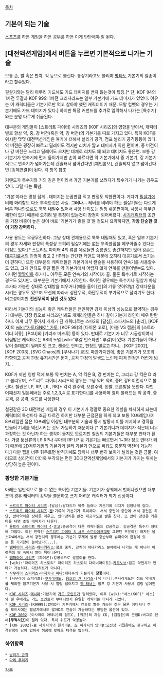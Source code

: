 [[목차]]

== 기본이 되는 기술 ==
스포츠를 하든 게임을 하든 공부를 하든 이게 탄탄해야 잘 된다.

== [대전액션게임]에서 버튼을 누르면 기본적으로 나가는 기술 ==
보통 손, 발 혹은 펀치, 킥 등으로 불린다. 통상기라고도 불리며 [[평타]]도 기본기의 일종이라고 할수있다.

필살기와는 달리 아무리 가드해도 가드 데미지를 받지 않는것이 특징.[* 단, KOF 94의 1차전 루갈과 KOF 99의 1차전 크리자리드는 일부 기본기에 가드 데미지가 있었다. 이유는 이 캐릭터들은 기본기로만 먹고 살아야 했던 캐릭터이기 때문. 모탈 컴뱃의 경우는 기본기에도 가드 데미지가 있다.] 하지만 특정 커맨드를 추가로 입력해서 나가는 [특수기]와는 분명 다르게 취급된다.

대부분의 게임들이 [스트리트 파이터] 시리즈와 [KOF 시리즈]의 영향을 받아서, 캐릭터별로 항상 약, 중, 강 버전(혹은 약, 강 버전)의 기본기를 따로 가지고 있다. 특히 KOF를 위시한 몇몇 대전액션게임은 여기에 더해서 날리기 공격, 점프 날리기 공격등등이 있다. 약 버전은 굉장히 빠르고 딜레이도 적지만 리치가 짧고 데미지가 약한 편이며, 중 버전이나 강 버전은 느리고 딜레이도 크지만 데체로 리치도 꽤 되고 데미지도 좋은편. 보통 강 기본기가 연속기에 먼저 들어가지만 손이 빠르다면 약 기본기에서 중 기본기, 강 기본기 식으로 연속기가 넘어가는데 캔슬돼서 넘어간다면 [체인콤보], 캔슬되지 않고 넘어간다면 [강제연결]이 된다. 각 항목 참조

커맨드가 특수기와 거의 같은 편이라서 가끔 기본기를 쓰려다가 특수기가 나가는 경우도 있다. 그럴 때는 묵념.

'기본'이라는 명칭 답게.. 데미지는 눈꼽만큼 적고 판정도 약한편이다. 게다가 [[필살기]]에 비해 화려함도 다소 부족한것은 사실. '''그러나...''' 레버를 비벼야 하는 필살기와는 다르게 버튼 하나만으로도 툭툭 내밀수 있어서 사용 난이도는 엄청 쉬운편이며, 사용시 아무런 제한이 없기 때문에 오히려 별 특징이 없는것이 장점이 되어버렸다. [[사기캐릭터]]의 조건 중 가장 비중이 높은 것이 바로 '기본기가 좋을 것'일 정도니 요약하자면, '''가장 단순한 것이 가장 강력하다.'''

사용 용도는 무궁무진하다. 그냥 상대 견제용으로 툭툭 내밀때도 있고, 혹은 일부 기본기의 경우 자세와 판정의 특성상 오히려 필살기에는 없는 부족한점을 메꾸어줄수 있다는 이점도 있다.[* 스트리트 파이터 4의 류를 예로들면 승룡권도 좋긴하지만 앉아 강손도 [[대공기]]로서의 판정이 좋고 2 HP라는 간단한 커맨드 덕분에 오히려 대공기로서 쓰기는 더 편하다.] 또한 대부분의 캐릭터들은 기본기에서 캔슬을 사용하여 연속기를 사용할수도 있고, 그게 안되도 후딜 짧은 약 기본기에서 어렵지 않게 연계를 만들어낼수도 있다. 아니면 [[짤짤이]]를 하거나.. 아무튼 모든 연속기의 시작이자 끝. 물론 특수기로 시작하는 경우도 있지만.. 대부분은 기본기에서 시작한다. 특이한 경우에는 특수기나 필살기 마냥 추가타 가능한 상태로 상대방을 띄우거나(예를 들어 [겐]의 기류 앉아약발) 강제다운을 시키는 경우도 있으며 모션에 따라서 상단무적, 하단무적이 부가적으로 달리기도 한다. 버그성이지만 '''전신무적이 달린 것도 있다'''

따라서 기본기의 성능이 좋은 캐릭터들은 왠만하면 강캐 이상의 성능으로 활약하는 경우가 대부분. 당장 킹오브 시리즈만 봐도 개캐라인들은 하나 같이 기본기 라인이 매우 탄탄하다. 이게 너무 좋아서 개캐가 된 캐릭터로는 스파2의 [달심], 스파서드의 [춘리], [KOF XI]의 [[wiki:"가토(SNK)" 가토]], [KOF 98]의 [다이몬 고로], [마블 VS 캡콤]의 [스트라이더 히류], [P4U]의 [키리조 미츠루] 등이 있다. 반대로 기본기가 너무 시궁창이여서 버림받은 캐릭터로는 98의 노멀 [wiki:"루갈 번스타인" 루갈]이 있다. 기본기들이 하나같이 쓸데없이 딜레이도 크고, 캔슬도 안되고, 판정도 별로고 하니... [KOF 2002], [KOF 2003], [SVC Chaos]의 [쿠사나기 쿄]도 마찬가지인데, 좋은 기본기가 모조리 하향되고 공격 판정 유지시간은 짧지, 공격 판정의 발생도 느린데 피격 판정은 더럽게 넓지...

KOF가 끼친 영향 덕에 보통 약 펀치는 A, 약 킥은 B, 강 펀치는 C, 그리고 강 킥은 D 라고 불리우며, 스트리트 파이터 시리즈의 경우는 그냥 약P, 약K, 중P, 강P 이런식으로 불린다. 철권은 LP, RP, LK , RK[* 각각 왼주먹, 오른주먹, 왼발, 오른발을 뜻한다. 다만 어째선지 일본에서는 주로 1,2,3,4 로 표기한다.]를 사용하며 멜티 블러드는 약 공격, 중 공격, 강 공격, 실드를 사용한다.

철권같은 3D 대전액션 게임의 경우 이 기본기가 정말로 중요한 역할을 차지하게 되는데 캐릭터의 특성마다 조금 다르긴 하지만 대부분 근접전을 하게 되고 보통 10프레임내지 8프레임인 잽은 10프레임 이상인 대부분의 기술과 동시 발동시 이를 저지하고 경직을 만들어 기세를 역전시키는 것도 가능하기 때문이다.[* 기본기니까 데미지가 적은데 너무 과장하는 것 아닌가 하는 생각이 들지도 모르지만 철권의 기본기들은 대부분 연타가 된다. 가령 풍신류의 LP RP나 쿠마의 RP LP 등 기본기는 빠르면서 1~3타 정도 연타가 되기 때문에 2D격투게임의 기본기와 달리 기본기 만으로 싸워도 충분히 역전이 가능하다.] 다만 잽을 너무 휘두르면 반격기에도 당하니 너무 뻔히 보이게 날리는 것은 금물. 여러모로 심리전이 더더욱 부각되는 편인 3D대전액션게임에서의 기본기가 가지는 위치는 상당히 높은 편이다.
=== 황당한 기본기들 ===
아래는 일반적으로 볼 수 없는 특이한 기본기들. 기본기가 상궤에서 벗어나있으면 대부분의 경우 캐릭터의 강약을 불문하고 쓰기 어려운 캐릭터가 되기 십상이다.

 * [[스트리트 파이터 시리즈]]-[달심]:팔다리가 쭉쭉 늘어나 기본기의 리치가 엄청나게 길다.
 * [[스트리트 파이터 시리즈]]-[[겐]]:기류의 기본기가 특이하다. 서서 중펀이 중단에 서서 강펀은 하단, 앉아약킥은 상대를 띄우고, 앉아강킥은 완전 대공각도로 발을 찬다. 또 앉아 강펀은 카운터를 내면 초필 데미지가 나온다. 
 * [[울트라 스트리트 파이터 4]]-[[휴고 앙드레|휴고]]:중공격이 다른 캐릭터들의 강공격급. 강공격은 특수기 형태에 가깝다. 이건 전작인 [[스트리트 파이터 3 서드 스트라이크]]때도 그랬던 부분이긴 하지만 울스파4에서는 서서 강펀치의 경우에는 기본기 주제에 발생 중반부터 슈퍼아머 판정이 있는 등 기괴함이 늘어났다(...).
 * [[뱀파이어 시리즈]]-[[아나카리스]]:점프 중킥, 강킥이 아나카리스 본체에서 나가는 게 아니라 아랫쪽의 땅 속에서 발이 튀어나온다.
 * [[뱀파이어 시리즈]]-[파이론]:강공격으로 짤짤이를 한다. 
 * [wiki:"파이터즈 히스토리" 파이터즈 히스토리 다이너마이트]-[[카르노브]]:점프 약펀치가 연타가 가능하다. 다단히트가 아니다.
 * [[사무라이 스피리츠]]-[[마지키나 미나]]:대다수의 기본기가 '''장풍'''이다.
 * [사무라이 스피리츠]-[[쿠사레게도]], [[용호의 권 시리즈]]-[잭 터너]:쿠사레게도는 점프 약베기를 제외한 점프기본기 사용 시 벌렁 넘어지고 [[잭 터너]]는 점프 강 기본기 사용시 벌렁 넘어진다.
 * [[KOF 시리즈]]-[[맥시마]]:기본기에 [[가드 포인트]]가 달려있다, 이후 [wiki:"세스(KOF)" 세스]와 [[쉔 우]]에게도 가드 포인트가 부여되면서 유일한 캐릭터는 아니게 되었다.
 * [[KOF 시리즈]]-[K9999]:앉아D가 기본기에서 캔슬로 발동 가능한 것은 물론 어디서나 캔슬 모드시에는 필살기에서도 않아D로 캔슬이 가능하다는 황당한 옵션이 있다.
 * [[KOF 2002]]-[아사미야 아테나]의 점프C, [위프]의 지상 CD, [김갑환]의 근접D:버그로 인해'''[무적시간]'''이 달려 있다. 특히 위프가 악명높다. 
 * [KOF 2002]-료 사카자키의 원거리B, 죠 히가시의 앉아D:모션상 거뒀음에도 불구하고 피격판정이 남아 있어서 허공에 맞아도 타격을 입는다. 
 

=== 하위항목 ===
 * [[날리기 공격]]
 * [[다리 후리기]]



[[각주]] 
